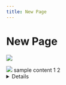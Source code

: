 ```yaml
---
title: New Page
---
```


# New Page

![](/img/logo.svg)

<img src="/img/logo.svg" className="w-[10px]" />

<Admonition type="caution" title="Do this thing">
  sample content
</Admonition>

<Tabs>
  <TabItem label="New Tab" value="1">
    1
  </TabItem>

  <TabItem label="New Tab" value="2">
    2
  </TabItem>
</Tabs>

<Details summary="Sample Detail">
  content
</Details>

<TinaTable>
  <TinaTableRow
    items={[
      { label: "Header 2", header: true },
      { label: "Header 1", header: true }
    ]}
  />

  <TinaTableRow />
</TinaTable>
